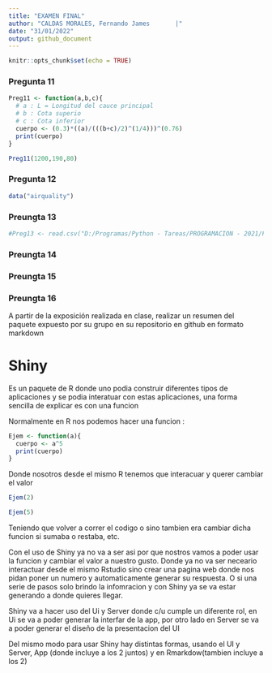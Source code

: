 ---
title: "EXAMEN FINAL"
author: "CALDAS MORALES, Fernando James       |"
date: "31/01/2022"
output: github_document
---

```{r setup, include=FALSE}
knitr::opts_chunk$set(echo = TRUE)
```

### Pregunta 11

```{r}
Preg11 <- function(a,b,c){
  # a : L = Longitud del cauce principal
  # b : Cota superio
  # c : Cota inferior
  cuerpo <- (0.3)*((a)/(((b+c)/2)^(1/4)))^(0.76)
  print(cuerpo)
}

Preg11(1200,190,80)
```

### Pregunta 12

```{r}
data("airquality")
```

### Preungta 13

```{r}
#Preg13 <- read.csv("D:/Programas/Python - Tareas/PROGRAMACION - 2021/Final/dataset/p_13_14/gbif_peru.csv")
```

### Preungta 14


### Preungta 15

### Preungta 16

A partir de la exposición realizada en clase, realizar un resumen del paquete expuesto por su grupo en su repositorio en github en formato markdown

# Shiny 

Es un paquete de R donde uno podia construir diferentes tipos de aplicaciones y se podia interatuar con estas aplicaciones, una forma sencilla de explicar es con una funcion

Normalmente en R nos podemos hacer una funcion : 

```{r}
Ejem <- function(a){
  cuerpo <- a^5
  print(cuerpo)
}
```

Donde nosotros desde el mismo R tenemos que interacuar y querer cambiar el valor 

```{r}
Ejem(2)

Ejem(5)
```

Teniendo que volver a correr el codigo o sino tambien era cambiar dicha funcion si sumaba o restaba, etc.

Con el uso de Shiny ya no va a ser asi por que nostros vamos a poder usar la funcion y cambiar el valor a nuestro gusto. Donde ya no va ser neceario interactuar desde el mismo Rstudio sino crear una pagina web donde nos pidan poner un numero y automaticamente generar su respuesta. O si una serie de pasos solo brindo la infomracion y con Shiny ya se va estar generando a donde quieres llegar. 

Shiny va a hacer uso del Ui y Server donde c/u cumple un diferente rol, en Ui se va a poder generar la interfar de la app, por otro lado en Server se va a poder generar el diseño de la presentacion del UI

Del mismo modo para usar Shiny hay distintas formas, usando el UI y Server, App (donde incluye a los 2 juntos) y en Rmarkdow(tambien incluye a los 2)

